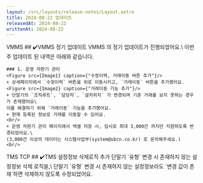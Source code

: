 ```yaml
---
layout: /src/layouts/release-notes/Layout.astro
title: 2024-08-22 업데이트
releasedAt: 2024-08-22
writtenAt: 2024-08-22
---
```



<Frame>
    <Badge style={'web'}>VMMS</Badge>
    ## ✔️VMMS 정기 업데이트
    VMMS 의 정기 업데이트가 진행되었어요.\
    이번 주 업데이트 된 내역은 아래와 같습니다.
    <br/>

    ### 1. 운영 자판기 관리
    <Figure src={Image1} caption={"수정이력, 거래이동 버튼 추가"}/>
    + 상세페이지에서 `수정이력` 버튼을 위로 이동시키고, `거래이동` 버튼을 추가했어요.
    <Figure src={Image2} caption={"거래이동 기능 추가"}/>
    + 단말기의 `조직루트`, `담당자`, `설치위치` 가 변경되며 기존 거래를 보지 못하는 경우가 존재했어요\
    이를 해결하기 위해 `거래이동` 기능을 추가했어요.
    + 현재 등록된 정보로 거래를 이동할 수 있어요.
    <br/>
    + 운영 자판기 관리 페이지에서 엑셀 저장 시, 임시로 최대 3,000건 까지만 지원하도록 변경되었어요.\
    (3,000건 이상의 데이터는 시스템사업부(system@ubcn.co.kr) 로 문의해주세요.)
    <br/>
</Frame>

<Frame>       
<Badge style={'TMS'}>TMS TCP</Badge>
## ✔️TMS 설정정보 삭제로직 추가
단말기 `유형` 변경 시 존재하지 않는 설정정보 삭제 로직을,\
단말기 `유형` 변경 시 존재하지 않는 설정정보라도 `변경 값이 존재`하면 삭제하지 않도록 수정되었어요. 
<br/>
</Frame>
